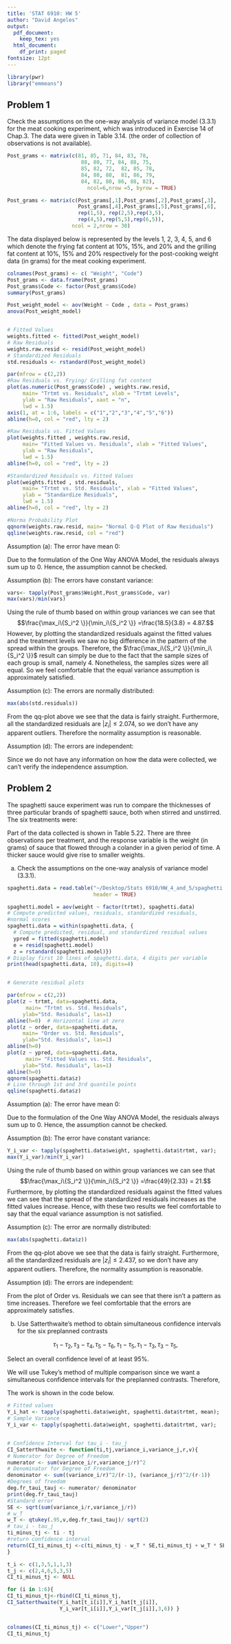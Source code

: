 ```yaml
---
title: 'STAT 6910: HW 5'
author: "David Angeles"
output:
  pdf_document:
    keep_tex: yes
  html_document:
    df_print: paged
fontsize: 12pt
---
```


```r
library(pwr)
library("emmeans")
```


## Problem 1

Check the assumptions on the one-way analysis of variance model (3.3.1) for the meat cooking experiment, which was introduced in Exercise 14 of Chap.3. The data were given in Table 3.14. (the order of collection of observations is not available).


```r
Post_grams <- matrix(c(81, 85, 71, 84, 83, 78, 
                        88, 80, 77, 84, 88, 75, 
                        85, 82, 72,  82, 85, 78,
                        84, 80, 80,  81, 86, 79, 
                        84, 82, 80, 86, 88, 82), 
                          ncol=6,nrow =5, byrow = TRUE)

Post_grams <- matrix(c(Post_grams[,1],Post_grams[,2],Post_grams[,3], 
                       Post_grams[,4],Post_grams[,5],Post_grams[,6], 
                       rep(1,5), rep(2,5),rep(3,5),
                       rep(4,5),rep(5,5),rep(6,5)),
                     ncol = 2,nrow = 30)

```


The data displayed below is represented by the levels 1, 2, 3, 4, 5, and 6 which denote the frying fat content at 10%, 15%, and 20% and the grilling fat content at 10%, 15% and 20% respectively for the post-cooking weight data (in grams) for the meat cooking experiment.

```r
colnames(Post_grams) <- c( "Weight", "Code")
Post_grams <- data.frame(Post_grams)
Post_grams$Code <- factor(Post_grams$Code)
summary(Post_grams)
```


```r

Post_weight_model <- aov(Weight ~ Code , data = Post_grams)
anova(Post_weight_model)


# Fitted Values
weights.fitted <- fitted(Post_weight_model)
# Raw Residuals
weights.raw.resid <- resid(Post_weight_model) 
# Standardized Residuals
std.residuals <- rstandard(Post_weight_model)
```

```r
par(mfrow = c(2,2))
#Raw Residuals vs. Frying/ Grilling fat content 
plot(as.numeric(Post_grams$Code) , weights.raw.resid, 
     main= "Trtmt vs. Residuals", xlab = "Trtmt Levels", 
     ylab = "Raw Residuals", xaxt = "n",
     lwd = 1.5)
axis(1, at = 1:6, labels = c("1","2","3","4","5","6"))
abline(h=0, col = "red", lty = 2)

#Raw Residuals vs. Fitted Values
plot(weights.fitted , weights.raw.resid, 
     main= "Fitted Values vs. Residuals", xlab = "Fitted Values", 
     ylab = "Raw Residuals",
     lwd = 1.5)
abline(h=0, col = "red", lty = 2)

#Standardized Residuals vs. Fitted Values
plot(weights.fitted , std.residuals, 
     main= "Trtmt vs. Std. Residuals", xlab = "Fitted Values", 
     ylab = "Standardize Residuals",
     lwd = 1.5)
abline(h=0, col = "red", lty = 2)

#Norma Probability Plot
qqnorm(weights.raw.resid, main= "Normal Q-Q Plot of Raw Residuals")
qqline(weights.raw.resid, col = "red")
```


Assumption (a): The error have mean 0:

Due to the formulation of the One Way ANOVA Model, the residuals always sum up to 0. Hence, the assumption cannot be checked.

Assumption (b): The errors have constant variance:

```r
vars<- tapply(Post_grams$Weight,Post_grams$Code, var)
max(vars)/min(vars)
```


Using the rule of thumb based on within group variances we can see that 
$$\frac{\max_i\{S_i^2 \}}{\min_i\{S_i^2 \}} =\frac{18.5}{3.8} = 4.87.$$
However, by plotting the standardized residuals against the fitted values and the treatment levels we saw no big difference in the pattern of the spread within the groups. 
Therefore, the $\frac{\max_i\{S_i^2 \}}{\min_i\{S_i^2 \}}$ result can simply be due to the fact that the sample sizes of each group is small, namely 4. Nonetheless, the samples sizes were all equal. So we feel comfortable that the equal variance assumption is approximately satisfied.


Assumption (c): The errors are normally distributed:

```r
max(abs(std.residuals))
```
From the qq-plot above we see that the data is fairly straight. Furthermore, all the standardized residuals are $|z_i| \leq 2.074$, so we don't have any apparent outliers. Therefore the normality assumption is reasonable.



Assumption (d): The errors are independent:

Since we do not have any information on how the data were collected, we can't verify the independence assumption.



## Problem 2

The spaghetti sauce experiment was run to compare the thicknesses of three particular brands of spaghetti sauce, both when stirred and unstirred. The six treatments were:

\begin{center}
1 = store brand, unstirred 2 = store brand, stirred\\
3 = national brand, unstirred 4 = national brand, stirred \\ 
5=gourmet brand,unstirred 6=gourmet brand,stirred
\end{center}

Part of the data collected is shown in Table 5.22. There are three observations per treatment, and the response variable is the weight (in grams) of sauce that flowed through a colander in a given period of time. A thicker sauce would give rise to smaller weights.

(a) Check the assumptions on the one-way analysis of variance model (3.3.1).


```r
spaghetti.data = read.table("~/Desktop/Stats 6910/HW_4_and_5/spaghetti.sauce.txt", 
                            header = TRUE)

spaghetti.model = aov(weight ~ factor(trtmt), spaghetti.data)
# Compute predicted values, residuals, standardized residuals, 
#normal scores
spaghetti.data = within(spaghetti.data, {
  # Compute predicted, residual, and standardized residual values
  ypred = fitted(spaghetti.model)
  e = resid(spaghetti.model) 
  z = rstandard(spaghetti.model)})
# Display first 10 lines of spaghetti.data, 4 digits per variable
print(head(spaghetti.data, 10), digits=4)


# Generate residual plots

par(mfrow = c(2,2))
plot(z ~ trtmt, data=spaghetti.data, 
      main= "Trtmt vs. Std. Residuals",
     ylab="Std. Residuals", las=1)
abline(h=0)  # Horizontal line at zero
plot(z ~ order, data=spaghetti.data, 
     main= "Order vs. Std. Residuals",
     ylab="Std. Residuals", las=1)
abline(h=0)
plot(z ~ ypred, data=spaghetti.data, 
      main= "Fitted Values vs. Std. Residuals",
     ylab="Std. Residuals", las=1)
abline(h=0)
qqnorm(spaghetti.data$z)
# Line through 1st and 3rd quantile points
qqline(spaghetti.data$z) 
```


Assumption (a): The error have mean 0:

Due to the formulation of the One Way ANOVA Model, the residuals always sum up to 0. Hence, the assumption cannot be checked.

Assumption (b): The error have constant variance:

```r
Y_i_var <- tapply(spaghetti.data$weight, spaghetti.data$trtmt, var);
max(Y_i_var)/min(Y_i_var)
```


Using the rule of thumb based on within group variances we can see that 
$$\frac{\max_i\{S_i^2 \}}{\min_i\{S_i^2 \}} =\frac{49}{2.33} = 21.$$ 
Furthermore, by plotting the standardized residuals against the fitted values we can see that the spread of the standardized residuals increases as the fitted values increase. Hence, with these two results we feel comfortable to say that the equal variance assumption is not satisfied. 

Assumption (c): The error are normally distributed:

```r
max(abs(spaghetti.data$z))
```

From the qq-plot above we see that the data is fairly straight. Furthermore, all the standardized residuals are $|z_i| \leq 2.437$, so we don't have any apparent outliers. Therefore, the normality assumption is reasonable.



Assumption (d): The errors are independent:

From the plot of Order vs. Residuals we can see that there isn't a pattern as time increases. Therefore we feel comfortable that the errors are approximately satisfies.



(b) Use Satterthwaite’s method to obtain simultaneous confidence intervals for the six preplanned contrasts

$$\tau_1 -\tau_2, \tau_3 -\tau_4, \tau_5 -\tau_6, \tau_1 -\tau_5, \tau_1 -\tau_3, \tau_3 -\tau_5,$$


Select an overall confidence level of at least 95%.


We will use Tukey's method of multiple comparison since we want a simultaneous confidence intervals for the preplanned contrasts. Therefore,

\begin{center}
A simultaneous confidence interval for $\tau_1 -\tau_2$ is $(-34.96928,19.63595)$.\\
A simultaneous confidence interval for $\tau_3 -\tau_4$ is $(-21.516045,9.516045)$.\\
A simultaneous confidence interval for $\tau_5 -\tau_6$ is $(-11.70676,11.04009)$.\\
A simultaneous confidence interval for $\tau_1 -\tau_5$ is $(15.74657,69.58676)$.\\
A simultaneous confidence interval for $\tau_1 -\tau_3$ is $(15.92339,66.07661)$.\\
A simultaneous confidence interval for $\tau_3 -\tau_5$ is $(-13.84765,17.18098)$.
\end{center}


The work is shown in the code below.
```r
# Fitted values
Y_i_hat <- tapply(spaghetti.data$weight, spaghetti.data$trtmt, mean);
# Sample Variance
Y_i_var <- tapply(spaghetti.data$weight, spaghetti.data$trtmt, var);


# Confidence Interval for tau_i - tau_j
CI_Satterthwaite <- function(ti,tj,variance_i,variance_j,r,v){
# Numerator for Degree of Freedom
numerator <- sum(variance_i/r,variance_j/r)^2
# Denominator for Degree of Freedom
denominator <- sum((variance_i/r)^2/(r-1), (variance_j/r)^2/(r-1))
#Degrees of freedom
deg.fr_taui_tauj <- numerator/ denominator
print(deg.fr_taui_tauj)
#Standard error
SE <- sqrt(sum(variance_i/r,variance_j/r))
# w_T
w_T <- qtukey(.95,v,deg.fr_taui_tauj)/ sqrt(2)
# tau_i - tau_j
ti_minus_tj <- ti - tj
#return confidence interval
return(CI_ti_minus_tj <-c(ti_minus_tj - w_T * SE,ti_minus_tj + w_T * SE))
}

t_i <- c(1,3,5,1,1,3)
t_j <- c(2,4,6,5,3,5)
CI_ti_minus_tj <- NULL

for (i in 1:6){
CI_ti_minus_tj<-rbind(CI_ti_minus_tj,
CI_Satterthwaite(Y_i_hat[t_i[i]],Y_i_hat[t_j[i]],
                 Y_i_var[t_i[i]],Y_i_var[t_j[i]],3,6)) }


colnames(CI_ti_minus_tj) <- c("Lower","Upper")
CI_ti_minus_tj
```


